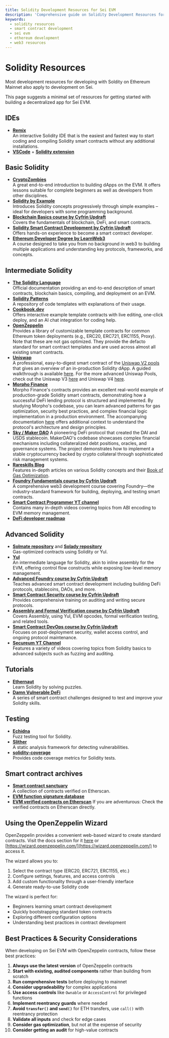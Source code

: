 ```yaml
---
title: Solidity Development Resources for Sei EVM
description: 'Comprehensive guide on Solidity Development Resources for Sei EVM on Sei. Learn key concepts, commands, and best practices.'
keywords:
  - solidity resources
  - smart contract development
  - sei evm
  - ethereum development
  - web3 resources
---
```


# Solidity Resources

Most development resources for developing with Soldity on Ethereum Mainnet also apply to development on Sei.

This page suggests a minimal set of resources for getting started with building a decentralized app for Sei EVM.

## IDEs

- **[Remix](https://remix.ethereum.org)**  
  An interactive Solidity IDE that is the easiest and fastest way to start coding and compiling Solidity smart contracts without any additional installations.
- **[VSCode](https://code.visualstudio.com)** + **[Solidity extension](https://marketplace.visualstudio.com/items?itemName=NomicFoundation.hardhat-solidity)**

## Basic Solidity

- **[CryptoZombies](https://cryptozombies.io/en/course)**  
  A great end-to-end introduction to building dApps on the EVM. It offers lessons suitable for complete beginners as well as developers from other disciplines.
- **[Solidity by Example](https://solidity-by-example.org)**  
  Introduces Solidity concepts progressively through simple examples – ideal for developers with some programming background.
- **[Blockchain Basics course by Cyfrin Updraft](https://updraft.cyfrin.io/courses/blockchain-basics)**  
  Covers the fundamentals of blockchain, DeFi, and smart contracts.
- **[Solidity Smart Contract Development by Cyfrin Updraft](https://updraft.cyfrin.io/courses/solidity)**  
  Offers hands-on experience to become a smart contract developer.
- **[Ethereum Developer Degree by LearnWeb3](https://learnweb3.io)**  
  A course designed to take you from no background in web3 to building multiple applications and understanding key protocols, frameworks, and concepts.

## Intermediate Solidity

- **[The Solidity Language](https://docs.soliditylang.org)**  
  Official documentation providing an end-to-end description of smart contracts, blockchain basics, compiling, and deployment on an EVM.
- **[Solidity Patterns](https://github.com/fravoll/solidity-patterns)**  
  A repository of code templates with explanations of their usage.
- **[Cookbook.dev](https://www.cookbook.dev)**  
  Offers interactive example template contracts with live editing, one-click deploy, and an AI chat integration for coding help.
- **[OpenZeppelin](https://www.openzeppelin.com)**  
  Provides a library of customizable template contracts for common Ethereum token deployments (e.g., ERC20, ERC721, ERC1155, Proxy). Note that these are not gas optimized. They provide the defacto standard for smart contract templates and are used across almost all existing smart contracts.
- **[Uniswap](https://github.com/Uniswap)**  
  A professional, easy-to-digest smart contract of the [Uniswap V2 pools](https://github.com/Uniswap/v2-core) that gives an overview of an in-production Solidity dApp. A guided walkthrough is available [here](https://ethereum.org/en/developers/tutorials/uniswap-v2-annotated-code/). For the more advanced Uniswap Pools, check out the Uniswap V3 [here](https://github.com/Uniswap/v3-core) and Uniswap V4 [here](https://github.com/Uniswap/v4-core).
- **[Morpho Finance](https://github.com/morpho-org)**  
   Morpho Finance's contracts provides an excellent real-world example of production-grade Solidity smart contracts, demonstrating how a successful DeFi lending protocol is structured and implemented. By studying Morpho's codebase, you can learn advanced patterns for gas optimization, security best practices, and complex financial logic implementation in a production environment. The accompanying documentation [here](https://docs.morpho.org/overview/) offers additional context to understand the protocol's architecture and design principles.
- **[Sky / Maker DAO](https://github.com/makerdao)**
  A pioneering DeFi protocol that created the DAI and USDS stablecoin. MakerDAO's codebase showcases complex financial mechanisms including collateralized debt positions, oracles, and governance systems. The project demonstrates how to implement a stable cryptocurrency backed by crypto collateral through sophisticated risk management systems.
- **[Rareskills Blog](https://www.rareskills.io/category/solidity)**  
  Features in-depth articles on various Solidity concepts and their [Book of Gas Optimization](https://www.rareskills.io/post/gas-optimization).
- **[Foundry Fundamentals course by Cyfrin Updraft](https://updraft.cyfrin.io/courses/foundry)**  
  A comprehensive web3 development course covering Foundry—the industry-standard framework for building, deploying, and testing smart contracts.
- **[Smart Contract Programmer YT channel](https://www.youtube.com/@smartcontractprogrammer)**  
  Contains many in-depth videos covering topics from ABI encoding to EVM memory management.
- **[DeFi developer roadmap](https://github.com/OffcierCia/DeFi-Developer-Road-Map)**

## Advanced Solidity

- **[Solmate repository](https://github.com/transmissions11/solmate)** and **[Solady repository](https://github.com/Vectorized/solady)**  
  Gas-optimized contracts using Solidity or Yul.
- **[Yul](https://docs.soliditylang.org/en/latest/yul.html)**  
  An intermediate language for Solidity, akin to inline assembly for the EVM, offering control flow constructs while exposing low-level memory management.
- **[Advanced Foundry course by Cyfrin Updraft](https://updraft.cyfrin.io/courses/advanced-foundry)**  
  Teaches advanced smart contract development including building DeFi protocols, stablecoins, DAOs, and more.
- **[Smart Contract Security course by Cyfrin Updraft](https://updraft.cyfrin.io/courses/security)**  
  Provides comprehensive training on auditing and writing secure protocols.
- **[Assembly and Formal Verification course by Cyfrin Updraft](https://updraft.cyfrin.io/courses/formal-verification)**  
  Covers Assembly, using Yul, EVM opcodes, formal verification testing, and related tools.
- **[Smart Contract DevOps course by Cyfrin Updraft](https://updraft.cyfrin.io/courses/wallets)**  
  Focuses on post-deployment security, wallet access control, and ongoing protocol maintenance.
- **[Secureum YT Channel](https://www.youtube.com/@SecureumVideos)**  
  Features a variety of videos covering topics from Solidity basics to advanced subjects such as fuzzing and auditing.

## Tutorials

- **[Ethernaut](https://ethernaut.openzeppelin.com)**  
  Learn Solidity by solving puzzles.
- **[Damn Vulnerable DeFi](https://www.damnvulnerabledefi.xyz)**  
  A series of smart contract challenges designed to test and improve your Solidity skills.

## Testing

- **[Echidna](https://github.com/crytic/echidna)**  
  Fuzz testing tool for Solidity.
- **[Slither](https://github.com/crytic/slither)**  
  A static analysis framework for detecting vulnerabilities.
- **[solidity-coverage](https://github.com/sc-forks/solidity-coverage)**  
  Provides code coverage metrics for Solidity tests.

## Smart contract archives

- **[Smart contract sanctuary](https://github.com/tintinweb/smart-contract-sanctuary)**  
  A collection of contracts verified on Etherscan.
- **[EVM function signature database](https://www.4byte.directory)**
- **[EVM verified contracts on Etherscan](https://etherscan.io/contractsVerified)**
  If you are adventurous: Check the verified contracts on Etherscan directly.

## Using the OpenZeppelin Wizard

OpenZeppelin provides a convenient web-based wizard to create standard contracts. Visit the docs section for it [here](./evm-wizard) or [https://wizard.openzeppelin.com/](https://wizard.openzeppelin.com/) to access it.

The wizard allows you to:

1. Select the contract type (ERC20, ERC721, ERC1155, etc.)
2. Configure settings, features, and access controls
3. Add custom functionality through a user-friendly interface
4. Generate ready-to-use Solidity code

The wizard is perfect for:

- Beginners learning smart contract development
- Quickly bootstrapping standard token contracts
- Exploring different configuration options
- Understanding best practices in contract development

## Best Practices & Security Considerations

When developing on Sei EVM with OpenZeppelin contracts, follow these best practices:

1. **Always use the latest version** of OpenZeppelin contracts
2. **Start with existing, audited components** rather than building from scratch
3. **Run comprehensive tests** before deploying to mainnet
4. **Consider upgradeability** for complex applications
5. **Use access controls** like `Ownable` or `AccessControl` for privileged functions
6. **Implement reentrancy guards** where needed
7. **Avoid `transfer()` and `send()`** for ETH transfers, use `call()` with reentrancy protection
8. **Validate all inputs** and check for edge cases
9. **Consider gas optimization**, but not at the expense of security
10. **Consider getting an audit** for high-value contracts

